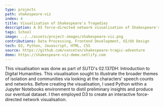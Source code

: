 ```yaml
---
type: projects
path: shakespeare-viz
index: 4
title: Visualisation of Shakespeare's Tragedies
description: A D3 force-directed network visualisation of Shakespeare's Big 4 Tragedies
tags: School
image: ../../assets/project-images/shakespeare-viz.png
contributions: Data Processing, Frontend Development, UI/UX Design
tech: D3, Python, Javascript, HTML, CSS
source: https://github.com/vxncetxn/shakespeare-tragic-adventure
demo: https://shakespeare-viz-demo.netlify.com
---
```


This visualisation was done as part of SUTD's 02.137DH: Introduction to Digital
Humanities. This visualisation <Highlight>sought to illustrate the broader themes of
isolation and communities</Highlight> via looking at the characters' speech counts and networks.
Before creating the visualisation, I used Python within a Jupyter Notebooks
environment to <Highlight>distil preliminary insights and produce our eventual dataset</Highlight>.
I then employed D3 to create an <Highlight>interactive force-directed network visualisation</Highlight>.
